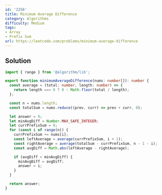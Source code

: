 ```yaml
---
id: '2256'
title: Minimum Average Difference
category: Algorithms
difficulty: Medium
tags:
- Array
- Prefix Sum
url: https://leetcode.com/problems/minimum-average-difference
---
```


## Solution

```typescript filename="solution.ts" copy
import { range } from '@algorithm/lib';

export function minimumAverageDifference(nums: number[]): number {
  const average = (total: number, length: number) => {
    return length === 0 ? 0 : Math.floor(total / length);
  };

  const n = nums.length;
  const totalSum = nums.reduce((prev, curr) => prev + curr, 0);

  let answer = 0;
  let minAvgDiff = Number.MAX_SAFE_INTEGER;
  let currPrefixSum = 0;
  for (const i of range(n)) {
    currPrefixSum += nums[i];
    const leftAverage = average(currPrefixSum, i + 1);
    const rightAverage = average(totalSum - currPrefixSum, n - 1 - i);
    const avgDiff = Math.abs(leftAverage - rightAverage);

    if (avgDiff < minAvgDiff) {
      minAvgDiff = avgDiff;
      answer = i;
    }
  }

  return answer;
}
```

